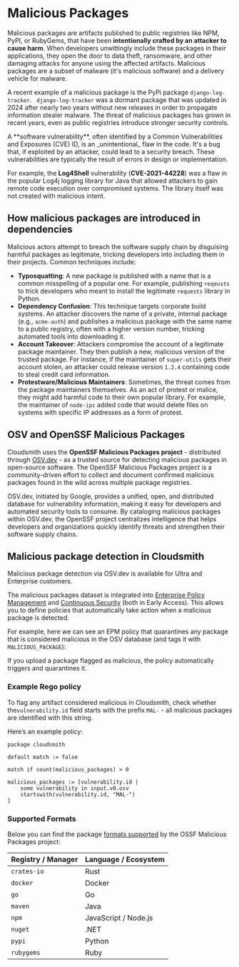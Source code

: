 

# Malicious Packages

Malicious packages are artifacts published to public registries like NPM, PyPI, or RubyGems, that have been **intentionally crafted by an attacker to cause harm**. When developers unwittingly include these packages in their applications, they open the door to data theft, ransomware, and other damaging attacks for anyone using the affected artifacts. Malicious packages are a subset of malware (it's malicious software) and a delivery vehicle for malware. 

A recent example of a malicious package is the PyPi package `django-log-tracker`. ` django-log-tracker` was a dormant package that was updated in 2024 after nearly two years without new releases in order to propagate information stealer malware. The threat of malicious packages has grown in recent years, even as public registries introduce stronger security controls.

<Note variant="note" headline="Software Vulnerabilities (CVE) vs. Malicious Packages">
A **software vulnerability**, often identified by a Common Vulnerabilities and Exposures (CVE) ID, is an _unintentional_ flaw in the code. It's a bug that, if exploited by an attacker, could lead to a security breach. These vulnerabilities are typically the result of errors in design or implementation.

For example, the **Log4Shell** vulnerability (**CVE-2021-44228**) was a flaw in the popular Log4j logging library for Java that allowed attackers to gain remote code execution over compromised systems. The library itself was not created with malicious intent.
</Note>

## How malicious packages are introduced in dependencies

Malicious actors attempt to breach the software supply chain by disguising harmful packages as legitimate, tricking developers into including them in their projects. Common techniques include:

- **Typosquatting**: A new package is published with a name that is a common misspelling of a popular one. For example, publishing `reqeusts` to trick developers who meant to install the legitimate `requests` library in Python.
- **Dependency Confusion**: This technique targets corporate build systems. An attacker discovers the name of a private, internal package (e.g., `acme-auth`) and publishes a malicious package with the same name to a public registry, often with a higher version number, tricking automated tools into downloading it.
- **Account Takeover**: Attackers compromise the account of a legitimate package maintainer. They then publish a new, malicious version of the trusted package. For instance, if the maintainer of `super-utils` gets their account stolen, an attacker could release version `1.2.4` containing code to steal credit card information.
- **Protestware/Malicious Maintainers**: Sometimes, the threat comes from the package maintainers themselves. As an act of protest or malice, they might add harmful code to their own popular library. For example, the maintainer of `node-ipc` added code that would delete files on systems with specific IP addresses as a form of protest.

## OSV and OpenSSF Malicious Packages

Cloudsmith uses the **OpenSSF Malicious Packages project** - distributed through [OSV.dev](https://osv.dev/) - as a trusted source for detecting malicious packages in open-source software. The OpenSSF Malicious Packages project is a community-driven effort to collect and document confirmed malicious packages found in the wild across multiple package registries.

OSV.dev, initiated by Google, provides a unified, open, and distributed database for vulnerability information, making it easy for developers and automated security tools to consume. By cataloging malicious packages within OSV.dev, the OpenSSF project centralizes intelligence that helps developers and organizations quickly identify threats and strengthen their software supply chains.

## Malicious package detection in Cloudsmith

<Note variant="note" headline="Plans">
Malicious package detection via OSV.dev is available for Ultra and Enterprise customers.
</Note>

The malicious packages dataset is integrated into [Enterprise Policy Management](/supply-chain-security/epm) and [Continuous Security](/supply-chain-security/continuous-security) (both in Early Access). This allows you to define policies that automatically take action when a malicious package is detected.

For example, here we can see an EPM policy that quarantines any package that is considered malicious in the OSV database (and tags it with `MALICIOUS_PACKAGE`):

<BlockImage src={policy_malicious_packages} alt=""></BlockImage>

If you upload a package flagged as malicious, the policy automatically triggers and quarantines it.

<BlockImage src={malicious_package} alt=""></BlockImage>

### Example Rego policy

To flag any artifact considered malicious in Cloudsmith, check whether the`vulnerability.id` field starts with the prefix `MAL-` - all malicious packages are identified with this string. 

Here’s an example policy:

```rego
package cloudsmith

default match := false

match if count(malicious_packages) > 0

malicious_packages := [vulnerability.id |
	some vulnerability in input.v0.osv
	startswith(vulnerability.id, "MAL-")
]
```

### Supported Formats

Below you can find the package [formats supported](https://github.com/ossf/malicious-packages/tree/main/osv/malicious) by the OSSF Malicious Packages project:

| Registry / Manager | Language / Ecosystem |
| ------------------ | -------------------- |
| `crates-io`        | Rust                 |
| `docker`           | Docker               |
| `go`               | Go                   |
| `maven`            | Java                 |
| `npm`              | JavaScript / Node.js |
| `nuget`            | .NET                 |
| `pypi`             | Python               |
| `rubygems`         | Ruby                 |